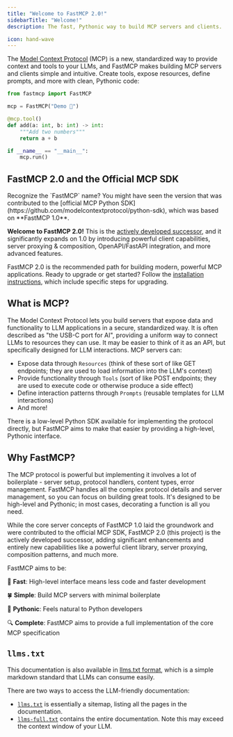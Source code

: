 ```yaml
---
title: "Welcome to FastMCP 2.0!"
sidebarTitle: "Welcome!"
description: The fast, Pythonic way to build MCP servers and clients.

icon: hand-wave
---
```



The [Model Context Protocol](https://modelcontextprotocol.io/) (MCP) is a new, standardized way to provide context and tools to your LLMs, and FastMCP makes building MCP servers and clients simple and intuitive. Create tools, expose resources, define prompts, and more with clean, Pythonic code:

```python {1, 3, 5, 11}
from fastmcp import FastMCP

mcp = FastMCP("Demo 🚀")

@mcp.tool()
def add(a: int, b: int) -> int:
    """Add two numbers"""
    return a + b

if __name__ == "__main__":
    mcp.run()
```


## FastMCP 2.0 and the Official MCP SDK

<Tip>
Recognize the `FastMCP` name? You might have seen the version that was contributed to the [official MCP Python SDK](https://github.com/modelcontextprotocol/python-sdk), which was based on **FastMCP 1.0**.


**Welcome to FastMCP 2.0!** This is the [actively developed successor](https://github.com/jlowin/fastmcp), and it significantly expands on 1.0 by introducing powerful client capabilities, server proxying & composition, OpenAPI/FastAPI integration, and more advanced features.

FastMCP 2.0 is the recommended path for building modern, powerful MCP applications. Ready to upgrade or get started? Follow the [installation instructions](/getting-started/installation), which include specific steps for upgrading.
</Tip>



## What is MCP?
The Model Context Protocol lets you build servers that expose data and functionality to LLM applications in a secure, standardized way. It is often described as "the USB-C port for AI", providing a uniform way to connect LLMs to resources they can use. It may be easier to think of it as an API, but specifically designed for LLM interactions. MCP servers can:

- Expose data through `Resources` (think of these sort of like GET endpoints; they are used to load information into the LLM's context)
- Provide functionality through `Tools` (sort of like POST endpoints; they are used to execute code or otherwise produce a side effect)
- Define interaction patterns through `Prompts` (reusable templates for LLM interactions)
- And more!

There is a low-level Python SDK available for implementing the protocol directly, but FastMCP aims to make that easier by providing a high-level, Pythonic interface.


## Why FastMCP?

The MCP protocol is powerful but implementing it involves a lot of boilerplate - server setup, protocol handlers, content types, error management. FastMCP handles all the complex protocol details and server management, so you can focus on building great tools. It's designed to be high-level and Pythonic; in most cases, decorating a function is all you need.

While the core server concepts of FastMCP 1.0 laid the groundwork and were contributed to the official MCP SDK, FastMCP 2.0 (this project) is the actively developed successor, adding significant enhancements and entirely new capabilities like a powerful client library, server proxying, composition patterns, and much more.

FastMCP aims to be:

🚀 **Fast**: High-level interface means less code and faster development

🍀 **Simple**: Build MCP servers with minimal boilerplate

🐍 **Pythonic**: Feels natural to Python developers

🔍 **Complete**: FastMCP aims to provide a full implementation of the core MCP specification


## `llms.txt`

This documentation is also available in [llms.txt format](https://llmstxt.org/), which is a simple markdown standard that LLMs can consume easily. 

There are two ways to access the LLM-friendly documentation:
- [`llms.txt`](https://gofastmcp.com/llms.txt) is essentially a sitemap, listing all the pages in the documentation.
- [`llms-full.txt`](https://gofastmcp.com/llms-full.txt) contains the entire documentation. Note this may exceed the context window of your LLM.
